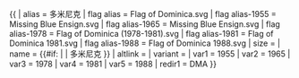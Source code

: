 {{ {{{1<noinclude>|country showdata</noinclude>}}}
| alias = 多米尼克
| flag alias = Flag of Dominica.svg
| flag alias-1955 = Missing Blue Ensign.svg <!-- Flag of Dominica 1955-1965.png deleted from Commons -->
| flag alias-1965 = Missing Blue Ensign.svg <!-- Flag of Dominica 1965-1978.gif deleted from Commons -->
| flag alias-1978 = Flag of Dominica (1978-1981).svg
| flag alias-1981 = Flag of Dominica 1981.svg
| flag alias-1988 = Flag of Dominica 1988.svg
| size = {{{size|}}}
| name = {{#if: {{{name|}}} | {{{name|}}} | 多米尼克 }}
| altlink = {{{altlink|}}}
| variant = {{{variant|}}}
<noinclude>
| var1 = 1955
| var2 = 1965
| var3 = 1978
| var4 = 1981
| var5 = 1988
| redir1 = DMA
</noinclude>
}}
